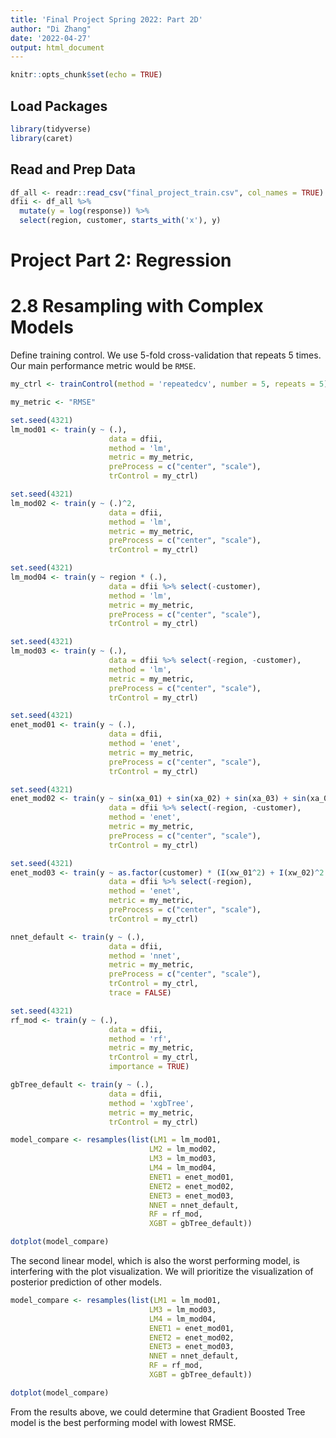 ```yaml
---
title: 'Final Project Spring 2022: Part 2D'
author: "Di Zhang"
date: '2022-04-27'
output: html_document
---
```


```r
knitr::opts_chunk$set(echo = TRUE)
```

## Load Packages

```r
library(tidyverse)
library(caret)
```

## Read and Prep Data

```r
df_all <- readr::read_csv("final_project_train.csv", col_names = TRUE)
dfii <- df_all %>% 
  mutate(y = log(response)) %>% 
  select(region, customer, starts_with('x'), y)
```

# Project Part 2: Regression

# 2.8 Resampling with Complex Models

Define training control. We use 5-fold cross-validation that repeats 5 times. Our main performance metric would be `RMSE`.
```r
my_ctrl <- trainControl(method = 'repeatedcv', number = 5, repeats = 5)

my_metric <- "RMSE"
```

```r
set.seed(4321)
lm_mod01 <- train(y ~ (.),
                      data = dfii,
                      method = 'lm',
                      metric = my_metric,
                      preProcess = c("center", "scale"),
                      trControl = my_ctrl)
```

```r
set.seed(4321)
lm_mod02 <- train(y ~ (.)^2,
                      data = dfii,
                      method = 'lm',
                      metric = my_metric,
                      preProcess = c("center", "scale"),
                      trControl = my_ctrl)
```

```r
set.seed(4321)
lm_mod04 <- train(y ~ region * (.),
                      data = dfii %>% select(-customer),
                      method = 'lm',
                      metric = my_metric,
                      preProcess = c("center", "scale"),
                      trControl = my_ctrl)
```

```r
set.seed(4321)
lm_mod03 <- train(y ~ (.),
                      data = dfii %>% select(-region, -customer),
                      method = 'lm',
                      metric = my_metric,
                      preProcess = c("center", "scale"),
                      trControl = my_ctrl)
```


```r
set.seed(4321)
enet_mod01 <- train(y ~ (.),
                      data = dfii,
                      method = 'enet',
                      metric = my_metric,
                      preProcess = c("center", "scale"),
                      trControl = my_ctrl)
```

```r
set.seed(4321)
enet_mod02 <- train(y ~ sin(xa_01) + sin(xa_02) + sin(xa_03) + sin(xa_04) + sin(xa_05) + sin(xa_06) + sin(xa_07) + sin(xa_08),
                      data = dfii %>% select(-region, -customer),
                      method = 'enet',
                      metric = my_metric,
                      preProcess = c("center", "scale"),
                      trControl = my_ctrl)
```

```r
set.seed(4321)
enet_mod03 <- train(y ~ as.factor(customer) * (I(xw_01^2) + I(xw_02)^2 + I(xw_03)^2),
                      data = dfii %>% select(-region),
                      method = 'enet',
                      metric = my_metric,
                      preProcess = c("center", "scale"),
                      trControl = my_ctrl)
```

```r
nnet_default <- train(y ~ (.),
                      data = dfii,
                      method = 'nnet',
                      metric = my_metric,
                      preProcess = c("center", "scale"),
                      trControl = my_ctrl,
                      trace = FALSE)
```



```r
set.seed(4321)
rf_mod <- train(y ~ (.),
                      data = dfii,
                      method = 'rf',
                      metric = my_metric,
                      trControl = my_ctrl,
                      importance = TRUE)
```

```r
gbTree_default <- train(y ~ (.),
                      data = dfii,
                      method = 'xgbTree',
                      metric = my_metric,
                      trControl = my_ctrl)
```

```r
model_compare <- resamples(list(LM1 = lm_mod01,
                               LM2 = lm_mod02,
                               LM3 = lm_mod03,
                               LM4 = lm_mod04,
                               ENET1 = enet_mod01,
                               ENET2 = enet_mod02,
                               ENET3 = enet_mod03,
                               NNET = nnet_default,
                               RF = rf_mod,
                               XGBT = gbTree_default))

dotplot(model_compare)
```

The second linear model, which is also the worst performing model, is interfering with the plot visualization. We will prioritize the visualization of posterior prediction of other models.
```r
model_compare <- resamples(list(LM1 = lm_mod01,
                               LM3 = lm_mod03,
                               LM4 = lm_mod04,
                               ENET1 = enet_mod01,
                               ENET2 = enet_mod02,
                               ENET3 = enet_mod03,
                               NNET = nnet_default,
                               RF = rf_mod,
                               XGBT = gbTree_default))

dotplot(model_compare)
```
From the results above, we could determine that Gradient Boosted Tree model is the best performing model with lowest RMSE.